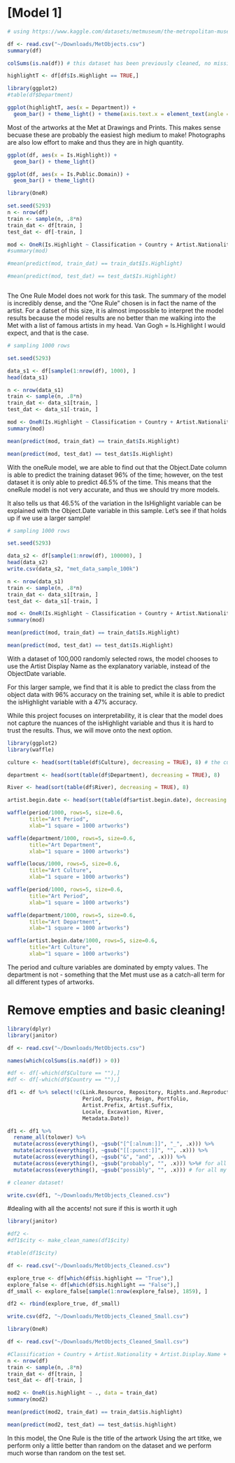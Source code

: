 # [Model 1]


```r

# using https://www.kaggle.com/datasets/metmuseum/the-metropolitan-museum-of-art-open-access

df <- read.csv("~/Downloads/MetObjects.csv")
summary(df)

colSums(is.na(df)) # this dataset has been previously cleaned, no missing values 

highlightT <- df[df$Is.Highlight == TRUE,]

```


```r
library(ggplot2)
#table(df$Department)

ggplot(highlightT, aes(x = Department)) + 
  geom_bar() + theme_light() + theme(axis.text.x = element_text(angle = 45, size = 5, hjust=1))

```
Most of the artworks at the Met at Drawings and Prints. This makes sense becuase these are probably the easiest high medium to make! Photographs are also low effort to make and thus they are in high quantity. 

```r
ggplot(df, aes(x = Is.Highlight)) + 
  geom_bar() + theme_light()

```

```r
ggplot(df, aes(x = Is.Public.Domain)) + 
  geom_bar() + theme_light()
```

```r
library(OneR)

set.seed(5293)
n <- nrow(df)
train <- sample(n, .8*n)
train_dat <- df[train, ]
test_dat <- df[-train, ]

mod <- OneR(Is.Highlight ~ Classification + Country + Artist.Nationality + Artist.Display.Name + Object.Name + Department + Is.Public.Domain + Object.Date, data = train_dat)
#summary(mod)

#mean(predict(mod, train_dat) == train_dat$Is.Highlight)

#mean(predict(mod, test_dat) == test_dat$Is.Highlight)



```

The One Rule Model does not work for this task. The summary of the model is incredibly dense, and the "One Rule" chosen is in fact the name of the artist. For a datset of this size, it is almost impossible to interpret the model results because the model results are no better than me walking into the Met with a list of famous artists in my head. Van Gogh = Is.Highlight I would expect, and that is the case. 



```r

# sampling 1000 rows 

set.seed(5293)

data_s1 <- df[sample(1:nrow(df), 1000), ]
head(data_s1)   

n <- nrow(data_s1)
train <- sample(n, .8*n)
train_dat <- data_s1[train, ]
test_dat <- data_s1[-train, ]

mod <- OneR(Is.Highlight ~ Classification + Country + Artist.Nationality + Artist.Display.Name + Object.Name + Department + Is.Public.Domain + Object.Date, data = train_dat)
summary(mod)

mean(predict(mod, train_dat) == train_dat$Is.Highlight)

mean(predict(mod, test_dat) == test_dat$Is.Highlight)

```


With the oneRule model, we are able to find out that the Object.Date column is able to predict the training dataset 96% of the time; however, on the test dataset it is only able to predict 46.5% of the time. This means that the oneRule model is not very accurate, and thus we should try more models. 

It also tells us that 46.5% of the variation in the IsHighlight variable can be explained with the Object.Date variable in this sample. Let's see if that holds up if we use a larger sample!

```r

# sampling 1000 rows 

set.seed(5293)

data_s2 <- df[sample(1:nrow(df), 100000), ]
head(data_s2)   
write.csv(data_s2, "met_data_sample_100k")

n <- nrow(data_s1)
train <- sample(n, .8*n)
train_dat <- data_s1[train, ]
test_dat <- data_s1[-train, ]

mod <- OneR(Is.Highlight ~ Classification + Country + Artist.Nationality + Artist.Display.Name + Object.Name + Department + Is.Public.Domain + Object.Date, data = train_dat)
summary(mod)

mean(predict(mod, train_dat) == train_dat$Is.Highlight)

mean(predict(mod, test_dat) == test_dat$Is.Highlight)
```

With a dataset of 100,000 randomly selected rows, the model chooses to use the Artist Display Name as the explanatory variable, instead of the ObjectDate variable. 

For this larger sample, we find that it is  able to predict the class from the object data with 96% accuracy on the training set, while it is able to predict the isHighlight variable with a 47% accuracy. 

While this project focuses on interpretability, it is clear that the model does not capture the nuances of the isHighlight variable and thus it is hard to trust the results. Thus, we will move onto the next option. 


```r
library(ggplot2)
library(waffle)

culture <- head(sort(table(df$Culture), decreasing = TRUE), 8) # the culture section could clearly use some cleaning! japan and japanese haha 

department <- head(sort(table(df$Department), decreasing = TRUE), 8)

River <- head(sort(table(df$River), decreasing = TRUE), 8)

artist.begin.date <- head(sort(table(df$artist.begin.date), decreasing = TRUE), 8)

waffle(period/1000, rows=5, size=0.6, 
       title="Art Period", 
       xlab="1 square = 1000 artworks")

waffle(department/1000, rows=5, size=0.6, 
       title="Art Department", 
       xlab="1 square = 1000 artworks")

waffle(locus/1000, rows=5, size=0.6, 
       title="Art Culture", 
       xlab="1 square = 1000 artworks")

waffle(period/1000, rows=5, size=0.6, 
       title="Art Period", 
       xlab="1 square = 1000 artworks")

waffle(department/1000, rows=5, size=0.6, 
       title="Art Department", 
       xlab="1 square = 1000 artworks")

waffle(artist.begin.date/1000, rows=5, size=0.6, 
       title="Art Culture", 
       xlab="1 square = 1000 artworks")
```
The period and culture variables are dominated by empty values. The department is not - something that the Met must use as a catch-all term for all different types of artworks. 


# Remove empties and basic cleaning! 
```r
library(dplyr)
library(janitor)

df <- read.csv("~/Downloads/MetObjects.csv")

names(which(colSums(is.na(df)) > 0))

#df <- df[-which(df$Culture == ""),]
#df <- df[-which(df$Country == ""),]

df1 <- df %>% select(!c(Link.Resource, Repository, Rights.and.Reproduction, Object.Number, Credit.Line, Locus,  
                        Period, Dynasty, Reign, Portfolio,
                        Artist.Prefix, Artist.Suffix,
                        Locale, Excavation, River,
                        Metadata.Date)) 

df1 <- df1 %>%
  rename_all(tolower) %>%
  mutate(across(everything(), ~gsub("[^[:alnum:]]", "_", .x))) %>%
  mutate(across(everything(), ~gsub("[[:punct:]]", "", .x))) %>%
  mutate(across(everything(), ~gsub("&", "and", .x))) %>%
  mutate(across(everything(), ~gsub("probably", "", .x))) %>%# for all my intents and purposes the "probably" is good enough 
  mutate(across(everything(), ~gsub("possibly", "", .x))) # for all my intents and purposes the "probably" is good enough 

# cleaner dataset! 

write.csv(df1, "~/Downloads/MetObjects_Cleaned.csv")

```

#dealing with all the accents! 
not sure if this is worth it ugh 

```r
library(janitor)

#df2 <- 
#df1$city <- make_clean_names(df1$city)

#table(df1$city)
```



```r
df <- read.csv("~/Downloads/MetObjects_Cleaned.csv")

explore_true <- df[which(df$is.highlight == "True"),]
explore_false <- df[which(df$is.highlight == "False"),]
df_small <- explore_false[sample(1:nrow(explore_false), 1859), ]

df2 <- rbind(explore_true, df_small)

write.csv(df2, "~/Downloads/MetObjects_Cleaned_Small.csv")

```


```r
library(OneR)

df <- read.csv("~/Downloads/MetObjects_Cleaned_Small.csv")

#Classification + Country + Artist.Nationality + Artist.Display.Name + Object.Name + Department + Is.Public.Domain + Object.Date + Artist.Role + Geography.Type + Region + Medium + Portfolio + Object.Begin.Date + Object.End.Date + Artist.Begin.Date + Artist.End.Date + Artist.Nationality
n <- nrow(df)
train <- sample(n, .8*n)
train_dat <- df[train, ]
test_dat <- df[-train, ]

mod2 <- OneR(is.highlight ~ ., data = train_dat)
summary(mod2)

mean(predict(mod2, train_dat) == train_dat$is.highlight)

mean(predict(mod2, test_dat) == test_dat$is.highlight)
```

In this model, the One Rule is the title of the artwork Using the art titke, we perform only a little better than random on the dataset and we perform much worse than random on the test set. 



